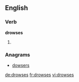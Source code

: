 ==English==

===Verb===
'''drowses'''

# {{en-third-person singular of|drowse}}

===Anagrams===
* [[dowsers#English|dowsers]]

[[de:drowses]]
[[fr:drowses]]
[[vi:drowses]]